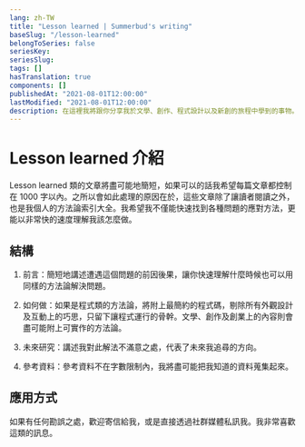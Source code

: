 ```yaml
---
lang: zh-TW
title: "Lesson learned | Summerbud's writing"
baseSlug: "/lesson-learned"
belongToSeries: false
seriesKey:
seriesSlug:
tags: []
hasTranslation: true
components: []
publishedAt: "2021-08-01T12:00:00"
lastModified: "2021-08-01T12:00:00"
description: 在這裡我將跟你分享我於文學、創作、程式設計以及新創的旅程中學到的事物。
---
```


# Lesson learned 介紹

Lesson learned 類的文章將盡可能地簡短，如果可以的話我希望每篇文章都控制在 1000 字以內。之所以會如此處理的原因在於，這些文章除了讓讀者閱讀之外，也是我個人的方法論索引大全。我希望我不僅能快速找到各種問題的應對方法，更能以非常快的速度理解我該怎麼做。

## 結構

1. 前言：簡短地講述遭遇這個問題的前因後果，讓你快速理解什麼時候也可以用同樣的方法論解決問題。

2. 如何做：如果是程式類的方法論，將附上最簡約的程式碼，剔除所有外觀設計及互動上的巧思，只留下讓程式運行的骨幹。文學、創作及創業上的內容則會盡可能附上可實作的方法論。

3. 未來研究：講述我對此解法不滿意之處，代表了未來我追尋的方向。

4. 參考資料：參考資料不在字數限制內，我將盡可能把我知道的資料蒐集起來。

## 應用方式

如果有任何勘誤之處，歡迎寄信給我，或是直接透過社群媒體私訊我。我非常喜歡這類的訊息。
